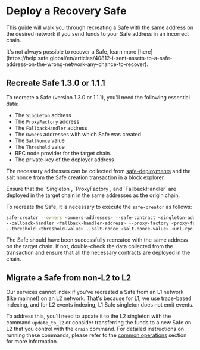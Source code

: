 
# Deploy a Recovery Safe

This guide will walk you through recreating a Safe with the same address on the desired network if you send funds to your Safe address in an incorrect chain.

<Callout type="info" emoji="ℹ️">
  It's not always possible to recover a Safe, learn more
  [here](https://help.safe.global/en/articles/40812-i-sent-assets-to-a-safe-address-on-the-wrong-network-any-chance-to-recover).
</Callout>

## Recreate Safe 1.3.0 or 1.1.1

To recreate a Safe (version 1.3.0 or 1.1.1), you'll need the following essential data:

- The `Singleton` address
- The `ProxyFactory` address
- The `FallbackHandler` address
- The `Owners` addresses with which Safe was created
- The `SaltNonce` value
- The `Threshold` value
- RPC node provider for the target chain.
- The private-key of the deployer address

The necessary addresses can be collected from [safe-deployments](https://github.com/safe-global/safe-deployments/tree/main/src/assets) and the salt nonce from the Safe creation transaction in a block explorer.

<Callout type="warning" emoji="⚠️">
  Ensure that the `Singleton`, `ProxyFactory`, and `FallbackHandler` are
  deployed in the target chain in the same addresses as the origin chain.
</Callout>

To recreate the Safe, it is necessary to execute the `safe-creator` as follows:

```bash
safe-creator --owners <owners-addresses> --safe-contract <singleton-address>
--callback-handler <fallback-handler-address> --proxy-factory <proxy-factory-address>
--threshold <threshold-value> --salt-nonce <salt-nonce-value> <url-rpc-node>  <deployer-private-key>
```

The Safe should have been successfully recreated with the same address on the target chain. If not, double-check the data collected from the transaction and ensure that all the necessary contracts are deployed in the chain.

## Migrate a Safe from non-L2 to L2

Our services cannot index if you've recreated a Safe from an L1 network (like mainnet) on an L2 network. That's because for L1, we use trace-based indexing, and for L2 events indexing, L1 Safe singleton does not emit events.

To address this, you'll need to update it to the L2 singleton with the command `update_to_l2` or consider transferring the funds to a new Safe on L2 that you control with the `drain` command.
For detailed instructions on running these commands, please refer to the [common operations](../cli-reference/common-operations) section for more information.
